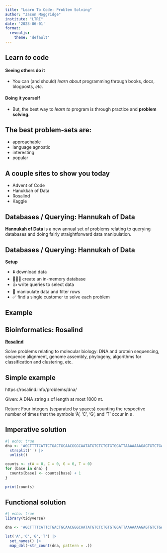 ```yaml
---
title: "Learn To Code: Problem Solving"
author: "Jason Moggridge"
institute: "LTRI"
date: '2023-06-01'
format: 
  revealjs:
    theme: 'default'
---
```


## Learn *to* code


#### Seeing others do it

- You can (and should) *learn about* programming through books, docs, blogposts, *etc*.

#### Doing it yourself

- But, the best way to *learn to* program is through practice and **problem solving**.

<!-- ## Resources -->

<!-- There are too many possible examples to show you but I suggest that you find something that motivates you beyond just 'learning to code' -->

<!-- <br> -->

<!-- > Find something where the subject matter matches your goals. -->

## The best problem-sets are:

- approachable
- language agnostic
- interesting
- popular


## A couple sites to show you today

- Advent of Code
- Hanukkah of Data
- Rosalind
- Kaggle

## Databases / Querying: Hannukah of Data

[**Hannukah of Data**](https://hanukkah.bluebird.sh/5783/) is a new annual set of problems relating to querying databases and doing fairly straightforward data manipulation.


## Databases / Querying: Hannukah of Data

**Setup**   

- ⬇️ download data   
- 👨🏽‍💻 create an in-memory database   
- 👍 write queries to select data   
- 🤏 manipulate data and filter rows   
- ✅  find a single customer to solve each problem  

## Example


## Bioinformatics: Rosalind

[**Rosalind**](https://rosalind.info)

Solve problems relating to molecular biology: DNA and protein sequencing, sequence alignment, genome assembly, phylogeny, algorithms for classification and clustering,  etc. 

## Simple example

https://rosalind.info/problems/dna/

Given: A DNA string s
 of length at most 1000 nt.
 
 Return: Four integers (separated by spaces) counting the respective number of times that the symbols 'A', 'C', 'G', and 'T' occur in s
.


## Imperative solution

```r
#| echo: true
dna <- 'AGCTTTTCATTCTGACTGCAACGGGCAATATGTCTCTGTGTGGATTAAAAAAAGAGTGTCTGATAGCAGC' |> 
  strsplit('') |>
  unlist()

counts <- c(A = 0, C = 0, G = 0, T = 0)
for (base in dna) {
  counts[base] <- counts[base] + 1
}

print(counts)
```


## Functional solution 

```r
#| echo: true
library(tidyverse)

dna <- 'AGCTTTTCATTCTGACTGCAACGGGCAATATGTCTCTGTGTGGATTAAAAAAAGAGTGTCTGATAGCAGC'

lst('A','C','G','T') |> 
  set_names() |>
  map_dbl(~str_count(dna, pattern = .))
```
